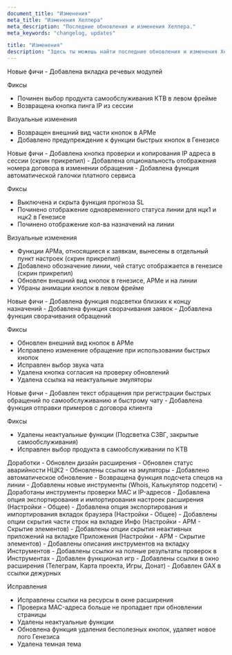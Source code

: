 ```yaml
---
document_title: "Изменения"
meta_title: "Изменения Хелпера"
meta_description: "Последние обновления и изменения Хелпера."
meta_keywords: "changelog, updates"

title: "Изменения"
description: "Здесь ты можешь найти последние обновления и изменения Хелпера"
---
```


<Changelog date="v2.9.4 - 11 дек. 2024">
<Badge type="success">Новые фичи</Badge>
- Добавлена вкладка речевых модулей

<Badge type="warning">Фиксы</Badge>
- Починен выбор продукта самообслуживания КТВ в левом фрейме
- Возвращена кнопка пинга IP из сессии

<Badge type="info">Визуальные изменения</Badge>
- Возвращен внешний вид части кнопок в АРМе
- Добавлено предупреждение к функции быстрых кнопок в Генезисе
</Changelog>

<Changelog date="v2.9.3 - 8 дек. 2024">
<Badge type="success">Новые фичи</Badge>
- Добавлена кнопка проверки и копирования IP адреса в сессии (скрин прикрепил)
- Добавлена опциональность отображения номера договора в изменении обращения
- Добавлена функция автоматической галочки платного сервиса

<Badge type="warning">Фиксы</Badge>
- Выключена и скрыта функция прогноза SL
- Починено отображение одновременного статуса линии для нцк1 и нцк2 в Генезисе
- Починено отображение кол-ва назначений на линии

<Badge type="info">Визуальные изменения</Badge>
- Функции АРМа, относящиеся к заявкам, вынесены в отдельный пункт настроек (скрин прикрепил)
- Добавлено обозначение линии, чей статус отображается в генезисе (скрин прикрепил)
- Обновлен внешний вид кнопок в генезисе, АРМе и на линии
- Убраны анимации кнопок в левом фрейме
</Changelog>

<Changelog date="v2.9.2 - 7 дек. 2024">
<Badge type="success">Новые фичи</Badge>
- Добавлена функция подсветки близких к концу назначений
- Добавлена функция сворачивания заявок
- Добавлена функция сворачивания обращений

<Badge type="warning">Фиксы</Badge>
- Обновлен внешний вид кнопок в АРМе
- Исправлено изменение обращение при использовании быстрых кнопок
- Исправлен выбор звука чата
- Удалена кнопка согласия на проверку обновлений
- Удалена ссылка на неактуальные эмуляторы
</Changelog>

<Changelog date="v2.9.1 - 4 дек. 2024">
<Badge type="success">Новые фичи</Badge>
- Добавлен текст обращения при регистрации быстрых обращений по самообслуживанию и быстрому чату
- Добавлена функция отправки примеров с договора клиента

<Badge type="warning">Фиксы</Badge>
- Удалены неактуальные функции (Подсветка СЗВГ, закрытые самообслуживания)
- Исправлен выбор продукта в самообслуживании по КТВ
</Changelog>

<Changelog date="v2.9 - 3 дек. 2024">
<Badge type="success">Доработки</Badge>
- Обновлен дизайн расширения
- Обновлен статус аварийности НЦК2
- Обновлены ссылки на эмуляторы
- Добавлено автоматическое обновление
- Возвращена функция подсчета спецов на линии
- Добавлены новые инструменты (Whois, Калькулятор подсети)
- Доработаны инструменты проверки MAC и IP-адресов
- Добавлена опция экспортирования и импортирования настроек расширения (Настройки - Общее)
- Добавлена опция экспортирования и импортирования вкладок браузера (Настройки - Общее)
- Добавлены опции скрытия части строк на вкладке Инфо (Настройки - АРМ - Скрытие элементов)
- Добавлены опции скрытия неактивных приложений на вкладке Приложения (Настройки - АРМ - Скрытие элементов)
- Добавлены описания инструментов на вкладку Инструментов
- Добавлены ссылки на полные результаты проверок в Инструментах
- Добавлен функционал игр
- Добавлены ссылки в окно расширения (Телеграм, Карта проекта, Игры, Донат)
- Добавлен GAX в ссылки дежурных

<Badge type="warning">Исправления</Badge>
- Исправлены ссылки на ресурсы в окне расширения
- Проверка MAC-адреса больше не пропадает при обновлении страницы
- Удалены неактуальные функции
- Обновлена функция удаления бесполезных кнопок, удаляет новое лого Генезиса
- Удалена темная тема
</Changelog>

